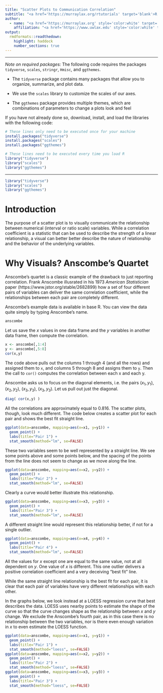 ```yaml
---
title: "Scatter Plots to Communication Correlation"
subtitle: "<a href='https://murraylax.org/rtutorials' target='blank'>R Tutorials for Applied Statistics</a>"
author: 
  - name: "<a href='https://murraylax.org' style='color:white' target='blank'>James M. Murray, Ph.D.</a>"
    affiliation: "<a href='https://www.uwlax.edu' style='color:white' target='blank'>University of Wisconsin - La Crosse</a><br/><a href='https://murraylax.org/rtutorials' style='color:white; font-weight: bold;' target='blank'>R Tutorials for Applied Statistics</a>"
output:
  rmdformats::readthedown:
    highlight: haddock
    number_sections: true
---
```


* * * * 

*Note on required packages:*  The following code requires the packages `tidyverse`, `scales`, `stringr`, `Hmisc`, and `ggthemes`.

* The `tidyverse` package contains many packages that allow you to organize, summarize, and plot data. 

* We use the `scales` library  to customize the scales of our axes. 

* The `ggthemes` package provides multiple themes, which are combinations of parameters to change a plots look and feel 

If you have not already done so, download, install, and load the libraries with the following code:

```r
# These lines only need to be executed once for your machine  
install.packages("tidyverse")   
install.packages("scales")  
install.packages("ggthemes")  

# These lines need to be executed every time you load R
library("tidyverse")
library("scales")
library("ggthemes")
```

* * * * 
```r
library("tidyverse")
library("scales")
library("ggthemes")
```

# Introduction

The purpose of a scatter plot is to visually communicate the relationship between numerical (interval or ratio scale) variables. While a correlation coefficient is a statistic that can be used to describe the strength of a linear relationship, a visual can better better describe the nature of relationship and the behavior of the underlying variables.

# Why Visuals? Anscombe's Quartet

Anscombe's quartet is a classic example of the drawback to just reporting correlation. Frank Anscombe illusrated in his 1973 *American Statistician* paper (https://www.jstor.org/stable/2682899) how a set of four different pairs of variables can deliver the same correlation coefficient, while the relationships between each pair are completely different.

Anscombe's example data is available in base R. You can view the data quite simply by typing Anscombe's name.
```r
anscombe
```

Let us save the $x$ values in one data frame and the $y$ variables in another data frame, then compute the correlation.
```r
x <- anscombe[,1:4]
y <- anscombe[,5:8]
cor(x,y)
```
The code above pulls out the columns 1 through 4 (and all the rows) and assigned them to `x`, and columns 5 through 8 and assigns them to `y`. Then the call to `cor()` computes the correlation between each x and each y.

Anscombe asks us to focus on the diagonal elements, i.e. the pairs $(x_1, y_1)$, $(x_2, y_2)$, $(x_3, y_3)$, $(x_3, y_3)$. Let us pull out just the diagonal.
```r
diag( cor(x,y) )
```
All the correlations are approximately equal to 0.816.  The scatter plots, though, look much different. The code below creates a scatter plot for each pair and shows the best fit straight line.
```r
ggplot(data=anscombe, mapping=aes(x=x1, y=y1)) + 
  geom_point() + 
  labs(title="Pair 1") + 
  stat_smooth(method="lm", se=FALSE)
```
These two variables seem to be well represented by a straight line.  We see some points above and some points below, and the spacing of the points from the line does not seem to change as we move along the line.

```r
ggplot(data=anscombe, mapping=aes(x=x2, y=y2)) + 
  geom_point() + 
  labs(title="Pair 2") + 
  stat_smooth(method="lm", se=FALSE)
```
Clearly a curve would better illustrate this relationship.

```r
ggplot(data=anscombe, mapping=aes(x=x3, y=y3)) + 
  geom_point() + 
  labs(title="Pair 3") + 
  stat_smooth(method="lm", se=FALSE)
```
A different straight line would represent this relationship better, if not for a single outlier.

```r
ggplot(data=anscombe, mapping=aes(x=x4, y=y4)) + 
  geom_point() + 
  labs(title="Pair 4") + 
  stat_smooth(method="lm", se=FALSE)
```

All the values for $x$ except one are equal to the same value, not at all dependent on $y$. One value of $x$ is different. This one outlier delivers a positive correlation coefficient and a very deceiving "best fit" line.

While the same straight line relationship is the best fit for each pair, it is clear that each pair of variables have very different relationships with each other.

In the graphs below, we look instead at a LOESS regression curve that best describes the data. LOESS uses nearby points to estimate the shape of the curve so that the curve changes shape as the relationship between $x$ and $y$ change. We exclude the Anscombe's fourth pair, as in this case there is no relationship between the two variables, nor is there even enough variation in $x$ to even estimate the LOESS function.

```r
ggplot(data=anscombe, mapping=aes(x=x1, y=y1)) + 
  geom_point() + 
  labs(title="Pair 1") + 
  stat_smooth(method="loess", se=FALSE)
ggplot(data=anscombe, mapping=aes(x=x2, y=y2)) + 
  geom_point() + 
  labs(title="Pair 2") + 
  stat_smooth(method="loess", se=FALSE)
ggplot(data=anscombe, mapping=aes(x=x3, y=y3)) + 
  geom_point() + 
  labs(title="Pair 3") + 
  stat_smooth(method="loess", se=FALSE)
```
